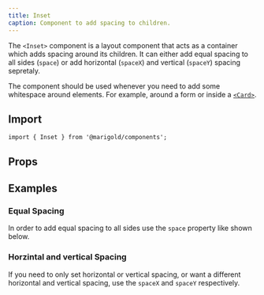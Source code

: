 ```yaml
---
title: Inset
caption: Component to add spacing to children.
---
```


The `<Inset>` component is a layout component that acts as a container which adds spacing around its children. It can either add equal spacing to all sides (`space`) or add horizontal (`spaceX`) and vertical (`spaceY`) spacing sepretaly.

The component should be used whenever you need to add some whitespace around elements. For example, around a form or inside a [`<Card>`](/components/card/).

## Import

```tsx
import { Inset } from '@marigold/components';
```

## Props

<PropsTable componentFile="Inset.tsx" />

## Examples

### Equal Spacing

In order to add equal spacing to all sides use the `space` property like shown below.

<ComponentDemo file="./inset-equal.demo.tsx" />

### Horzintal and vertical Spacing

If you need to only set horizontal or vertical spacing, or want a different horizontal and vertical spacing, use the `spaceX` and `spaceY` respectively.

<ComponentDemo file="./inset-hv.demo.tsx" />
